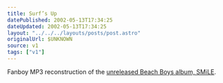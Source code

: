 ```yaml
---
title: Surf’s Up
datePublished: 2002-05-13T17:34:25
dateUpdated: 2002-05-13T17:34:25
layout: "../../../layouts/posts/post.astro"
originalUrl: $UNKNOWN
source: v1
tags: ["v1"]
---
```


Fanboy MP3 reconstruction of the [unreleased Beach Boys album, SMiLE][1].

[1]: http://users2.ev1.net/~bigrynz/ "Beach Boys SMiLE information and MP3s"
